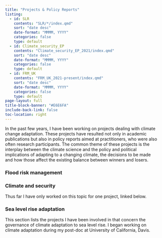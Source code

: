 ```yaml
---
title: "Projects & Policy Reports"
listing:
  - id: SLR
    contents: "SLR/*/index.qmd"
    sort: "date desc"
    date-format: "MMMM, YYYY"
    categories: false
    type: default
  - id: Climate_security_EP
    contents: "Climate_security_EP_2021/index.qmd"
    sort: "date desc"
    date-format: "MMMM, YYYY"
    categories: false
    type: default
  - id: FRM_UK
    contents: "FRM_UK_2021-present/index.qmd"
    sort: "date desc"
    date-format: "MMMM, YYYY"
    categories: false
    type: default
page-layout: full
title-block-banner: "#E6E6FA"
include-back-link: false
toc-location: right
---
```


In the past few years, I have been working on projects dealing with climate change adaptation. These projects have resulted not only in academic publications but also in policy reports aimed at practitioners, who were also often research participants. The common theme of these projects is the interplay between the climate science and the policy and political implications of adapting to a changing climate, the decisions to be made and how those affect the existing balance between winners and losers.

::: panel-tabset
### Flood risk management

::: {#FRM_UK}
:::

### Climate and security

Thus far I have only worked on this topic for one project, linked below.

::: {#Climate_security_EP}
:::

### Sea level rise adaptation

This section lists the projects I have been involved in that concern the governance of climate adaptation to sea level rise. I began working on climate adaptation during my post-doc at University of California, Davis.

::: {#SLR}
:::


:::
